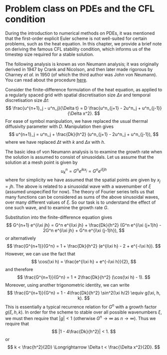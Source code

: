 # Problem class on PDEs and the CFL condition

During the introduction to numerical methods on PDEs, it was mentioned that the first-order explicit Euler scheme is not well-suited for certain problems, such as the heat equation. In this chapter, we provide a brief note on deriving the famous CFL stability condition, which informs us of the timestep size required for a stable solution.

The following analysis is known as von Neumann analysis; it was originally derived in 1947 by Crank and Nicolson, and then later made rigorous by Charney *et al.* in 1950 (of which the third author was John von Neumann). You can read about the procedure [here](https://en.wikipedia.org/wiki/Von_Neumann_stability_analysis).

Consider the finite-difference formulation of the heat equation, as applied to a regularly spaced grid with spatial discretisation size $\Delta x$ and temporal discretisation size $\Delta t$:
$$
\frac{u^{n+1}_j - u^n_j}{\Delta t} = D \frac{u^n_{j+1} - 2u^n_j + u^n_{j-1}}{\Delta x^2}.
$$
For ease of symbol manipulation, we have replaced the usual thermal diffusivity parameter with $D$. Manipulation then gives 
$$
u^{n+1}_j = u^n_j + \frac{Dk}{h^2} (u^n_{j+1} - 2u^n_j + u^n_{j-1}),
$$
where we have replaced $\Delta t$ with $k$ and $\Delta x$ with $h$. 

The basic idea of von Neumann analysis is to examine the growth rate when the solution is assumed to consist of sinusoidals. Let us assume that the solution at a mesh point is given by
$$
u_k^n = G^n e^{i k x_j} = G^n e^{i\xi jh}
$$
where for simplicity we have assumed that the spatial points are given by $x_j = jh$. The above is related to a sinusoidal wave with a wavenumber of $\xi$ (assumed unspecified for now). The theory of Fourier series tells us that many functions can be considered as sums of the above sinusoidal waves, over many different values of $\xi$. So our task is to understand the effect of one such wave, and to examine the growth rate $G$. 

Substitution into the finite-difference equation gives
$$
G^{n+1} e^{i\xi jh} = G^n e^{i\xi jh} + \frac{Dk}{h^2} (G^n e^{i\xi (j+1)h} - 2G^n e^{i\xi jh} + G^n e^{i\xi (j-1)h}),
$$
or alternatively 
$$
\frac{G^{n+1}}{G^n} = 1 + \frac{Dk}{h^2} (e^{i\xi h} - 2 + e^{-i\xi h}).
$$
However, we can use the fact that 
$$
\cos(\xi h) = \frac{e^{i\xi h} + e^{-i\xi h}}{2},
$$
and therefore
$$
\frac{G^{n+1}}{G^n} = 1 + 2\frac{Dk}{h^2} (\cos(\xi h) - 1).
$$
Moreover, using another trigonometric identity, we can write
$$
\frac{G^{n+1}}{G^n} = 1 - 4\frac{Dk}{h^2} \sin^2(\xi h/2) \equiv g(\xi, h, k). 
$$
This is essentially a typical recurrence relation for $G^n$ with a growth factor $g(\xi, h, k)$. In order for the scheme to stable over all possible wavenumbers $\xi$, we must then require that $|g| < 1$ (otherwise $G^n \to \infty$ as $n \to \infty$). Thus we require that 
$$
|1 - 4\frac{Dk}{h^2}| < 1.
$$
or 
$$
k < \frac{h^2}{2D} \Longrightarrow \Delta t < \frac{\Delta x^2}{2D}.
$$
